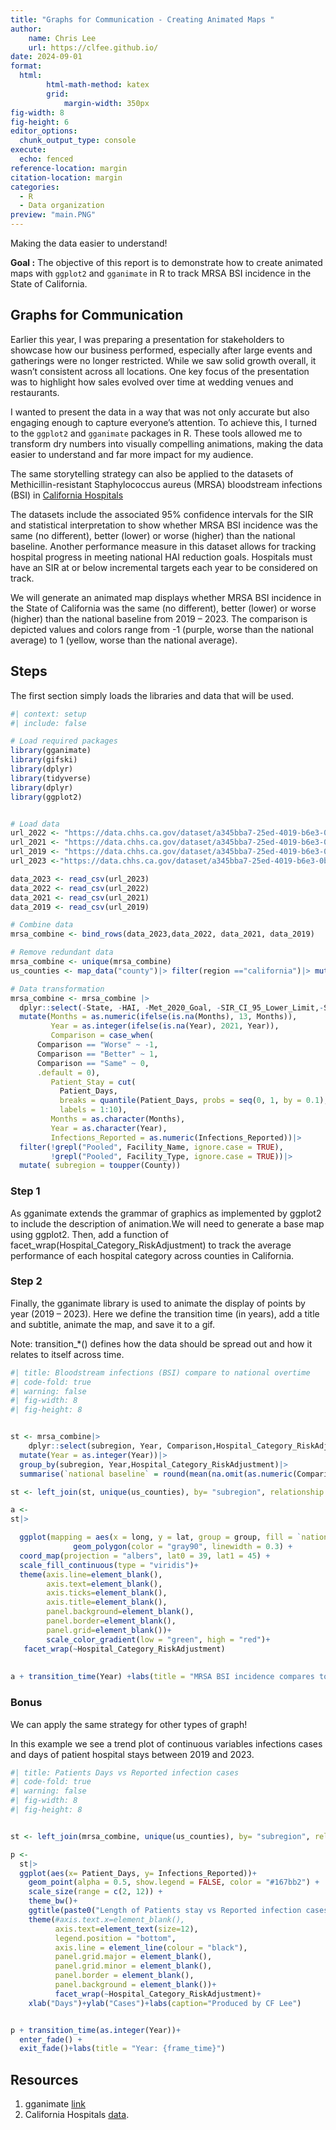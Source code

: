 ```yaml
---
title: "Graphs for Communication - Creating Animated Maps "
author:
    name: Chris Lee
    url: https://clfee.github.io/
date: 2024-09-01
format: 
  html:
        html-math-method: katex
        grid: 
            margin-width: 350px
fig-width: 8
fig-height: 6
editor_options: 
  chunk_output_type: console
execute: 
  echo: fenced
reference-location: margin
citation-location: margin
categories:
  - R 
  - Data organization
preview: "main.PNG"
---
```

Making the data easier to understand!

**Goal :** The objective of this report is to demonstrate how to create animated maps with `ggplot2` and `gganimate` in R to track MRSA BSI incidence in the State of California.


## Graphs for Communication

Earlier this year, I was preparing a presentation for stakeholders to showcase how our business performed, especially after large events and gatherings were no longer restricted. While we saw solid growth overall, it wasn’t consistent across all locations. One key focus of the presentation was to highlight how sales evolved over time at wedding venues and restaurants.

I wanted to present the data in a way that was not only accurate but also engaging enough to capture everyone's attention. To achieve this, I turned to the `ggplot2` and `gganimate` packages in R. These tools allowed me to transform dry numbers into visually compelling animations, making the data easier to understand and far more impact for my audience.

The same storytelling strategy can also be applied to the datasets of Methicillin-resistant Staphylococcus aureus (MRSA) bloodstream infections (BSI) in [California Hospitals](https://data.chhs.ca.gov/dataset/methicillin-resistant-staphylococcus-aureus-mrsa-bloodstream-infections-bsi-in-california-hospitals.)

The datasets include the associated 95% confidence intervals for the SIR and statistical interpretation to show whether MRSA BSI incidence was the same (no different), better (lower) or worse (higher) than the national baseline. Another performance measure in this dataset allows for tracking hospital progress in meeting national HAI reduction goals. Hospitals must have an SIR at or below incremental targets each year to be considered on track.

We will generate an animated map displays whether MRSA BSI incidence in the State of California was the same (no different), better (lower) or worse (higher) than the national baseline from 2019 – 2023. The comparison is depicted values and colors range from -1 (purple, worse than the national average) to 1 (yellow, worse than the national average).

## Steps

The first section simply loads the libraries and data that will be used.

```r
#| context: setup
#| include: false

# Load required packages
library(gganimate)
library(gifski)
library(dplyr)
library(tidyverse)
library(dplyr)
library(ggplot2)


# Load data
url_2022 <- "https://data.chhs.ca.gov/dataset/a345bba7-25ed-4019-b6e3-0b597bea7368/resource/3ff809c6-c1e2-4107-be0c-f976521aadb2/download/mrsa_bsi_odp_2022.csv"
url_2021 <- "https://data.chhs.ca.gov/dataset/a345bba7-25ed-4019-b6e3-0b597bea7368/resource/23bef156-ae4d-4800-8512-d29660b2269f/download/cdph_mrsa_bsi_odp_2021.csv"
url_2019 <- "https://data.chhs.ca.gov/dataset/a345bba7-25ed-4019-b6e3-0b597bea7368/resource/62aead61-e320-4a74-b64c-1f65efa72b35/download/cdph_mrsa_bsi_odp_2019.csv"
url_2023 <-"https://data.chhs.ca.gov/dataset/a345bba7-25ed-4019-b6e3-0b597bea7368/resource/15c4962f-e357-4b03-9d24-655a2bc8030c/download/mrsa_bsi_odp_2023.csv"

data_2023 <- read_csv(url_2023)
data_2022 <- read_csv(url_2022)
data_2021 <- read_csv(url_2021)
data_2019 <- read_csv(url_2019)

# Combine data
mrsa_combine <- bind_rows(data_2023,data_2022, data_2021, data_2019)

# Remove redundant data
mrsa_combine <- unique(mrsa_combine)
us_counties <- map_data("county")|> filter(region =="california")|> mutate( subregion = toupper( subregion))|> dplyr::select(-c( order,  region)) 

# Data transformation
mrsa_combine <- mrsa_combine |>
  dplyr::select(-State, -HAI, -Met_2020_Goal, -SIR_CI_95_Lower_Limit,-SIR_CI_95_Upper_Limit, -On_Track, -Notes) |>
  mutate(Months = as.numeric(ifelse(is.na(Months), 13, Months)),
         Year = as.integer(ifelse(is.na(Year), 2021, Year)),
         Comparison = case_when(
      Comparison == "Worse" ~ -1,
      Comparison == "Better" ~ 1,
      Comparison == "Same" ~ 0,
      .default = 0),
         Patient_Stay = cut(      
           Patient_Days,
           breaks = quantile(Patient_Days, probs = seq(0, 1, by = 0.1), na.rm = TRUE),
           labels = 1:10),
         Months = as.character(Months),
         Year = as.character(Year),
         Infections_Reported = as.numeric(Infections_Reported))|>
  filter(!grepl("Pooled", Facility_Name, ignore.case = TRUE),
         !grepl("Pooled", Facility_Type, ignore.case = TRUE))|> 
  mutate( subregion = toupper(County))

```


### Step 1

As gganimate extends the grammar of graphics as implemented by ggplot2 to include the description of animation.We will need to generate a base map using ggplot2. Then, add a function of facet_wrap(Hospital_Category_RiskAdjustment) to track the average performance of each hospital category across counties in California. 

### Step 2
Finally, the gganimate library is used to animate the display of points by year (2019 – 2023). Here we define the transition time (in years), add a title and subtitle, animate the map, and save it to a gif.

Note: transition_*() defines how the data should be spread out and how it relates to itself across time.

```r
#| title: Bloodstream infections (BSI) compare to national overtime
#| code-fold: true
#| warning: false
#| fig-width: 8
#| fig-height: 8


st <- mrsa_combine|>
    dplyr::select(subregion, Year, Comparison,Hospital_Category_RiskAdjustment)|>
  mutate(Year = as.integer(Year))|>
  group_by(subregion, Year,Hospital_Category_RiskAdjustment)|> 
  summarise(`national baseline` = round(mean(na.omit(as.numeric(Comparison))),2)) 

st <- left_join(st, unique(us_counties), by= "subregion", relationship = "many-to-many") 

a <-
st|> 

  ggplot(mapping = aes(x = long, y = lat, group = group, fill = `national baseline` ))+
              geom_polygon(color = "gray90", linewidth = 0.3) +
  coord_map(projection = "albers", lat0 = 39, lat1 = 45) +
  scale_fill_continuous(type = "viridis")+
  theme(axis.line=element_blank(),
        axis.text=element_blank(),
        axis.ticks=element_blank(),
        axis.title=element_blank(),
        panel.background=element_blank(),
        panel.border=element_blank(),
        panel.grid=element_blank())+
        scale_color_gradient(low = "green", high = "red")+ 
   facet_wrap(~Hospital_Category_RiskAdjustment)
            
            
a + transition_time(Year) +labs(title = "MRSA BSI incidence compares to the national baseline \nsame (0), better (1) or worse (-1)   \nYear: {frame_time}")

```

### Bonus

We can apply the same strategy for other types of graph!

In this example we see a trend plot of continuous variables infections cases and days of patient hospital stays between 2019 and 2023.   

```r
#| title: Patients Days vs Reported infection cases 
#| code-fold: true
#| warning: false
#| fig-width: 8
#| fig-height: 8


st <- left_join(mrsa_combine, unique(us_counties), by= "subregion", relationship = "many-to-many") 

p <-     
  st|> 
  ggplot(aes(x= Patient_Days, y= Infections_Reported))+
    geom_point(alpha = 0.5, show.legend = FALSE, color = "#167bb2") +
    scale_size(range = c(2, 12)) +
    theme_bw()+
    ggtitle(paste0("Length of Patients stay vs Reported infection cases")) +
    theme(#axis.text.x=element_blank(),
          axis.text=element_text(size=12),
          legend.position = "bottom",
          axis.line = element_line(colour = "black"),
          panel.grid.major = element_blank(),
          panel.grid.minor = element_blank(),
          panel.border = element_blank(),
          panel.background = element_blank())+
          facet_wrap(~Hospital_Category_RiskAdjustment)+
    xlab("Days")+ylab("Cases")+labs(caption="Produced by CF Lee")


p + transition_time(as.integer(Year))+  
  enter_fade() +
  exit_fade()+labs(title = "Year: {frame_time}")

```
## Resources
1. gganimate [link](https://gganimate.com/)
2. California Hospitals [data](https://data.chhs.ca.gov/dataset/methicillin-resistant-staphylococcus-aureus-mrsa-bloodstream-infections-bsi-in-california-hospitals).